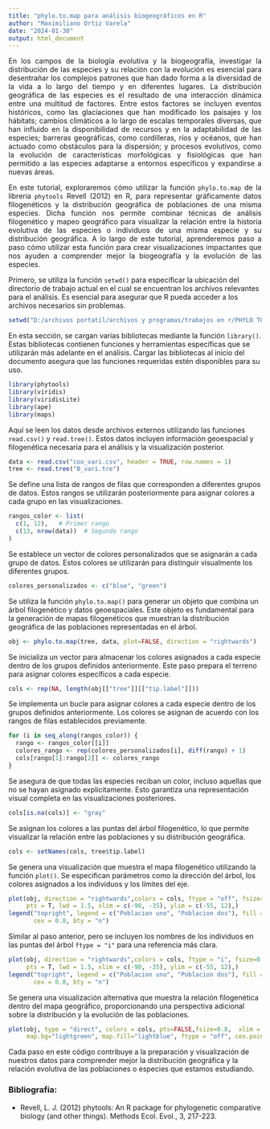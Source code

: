---
title: "phylo.to.map para análisis biogeográficos en R"
author: "Maximiliano Ortiz Varela"
date: "2024-01-30"
output: html_document
---

<div style="text-align: justify">
En los campos de la biología evolutiva y la biogeografía, investigar la distribución de las especies y su relación con la evolución es esencial para desentrañar los complejos patrones que han dado forma a la diversidad de la vida a lo largo del tiempo y en diferentes lugares. La distribución geográfica de las especies es el resultado de una interacción dinámica entre una multitud de factores. Entre estos factores se incluyen eventos históricos, como las glaciaciones que han modificado los paisajes y los hábitats; cambios climáticos a lo largo de escalas temporales diversas, que han influido en la disponibilidad de recursos y en la adaptabilidad de las especies; barreras geográficas, como cordilleras, ríos y océanos, que han actuado como obstáculos para la dispersión; y procesos evolutivos, como la evolución de características morfológicas y fisiológicas que han permitido a las especies adaptarse a entornos específicos y expandirse a nuevas áreas.

En este tutorial, exploraremos cómo utilizar la función `phylo.to.map` de la libreria `phytools` Revell (2012) en R, para representar gráficamente datos filogenéticos y la distribución geográfica de poblaciones de una misma especies. Dicha función nos permite combinar técnicas de análisis filogenético y mapeo geográfico para visualizar la relación entre la historia evolutiva de las especies o individuos de una misma especie y su distribución geográfica. A lo largo de este tutorial, aprenderemos paso a paso cómo utilizar esta función para crear visualizaciones impactantes que nos ayuden a comprender mejor la biogeografía y la evolución de las especies. 
</div>

Primero, se utiliza la función `setwd()` para especificar la ubicación del directorio de trabajo actual en el cual se encuentran los archivos relevantes para el análisis. Es esencial para asegurar que R pueda acceder a los archivos necesarios sin problemas.

```{r setwd, echo=TRUE, message = FALSE}

setwd("D:/archivos portatil/archivos y programas/trabajos en r/PHYLO TO MAP")

```

En esta sección, se cargan varias bibliotecas mediante la función `library()`. Estas bibliotecas contienen funciones y herramientas específicas que se utilizarán más adelante en el análisis. Cargar las bibliotecas al inicio del documento asegura que las funciones requeridas estén disponibles para su uso.

```{r librerias, echo=TRUE, message = FALSE}

library(phytools)
library(viridis)
library(viridisLite)
library(ape)
library(maps)
```

Aquí se leen los datos desde archivos externos utilizando las funciones `read.csv()` y `read.tree()`. Estos datos incluyen información geoespacial y filogenética necesaria para el análisis y la visualización posterior.

```{r datos, echo=TRUE, message = FALSE, results='asis'}

data <- read.csv("coo_vari.csv", header = TRUE, row.names = 1)
tree <- read.tree("B_vari.tre")
```

Se define una lista de rangos de filas que corresponden a diferentes grupos de datos. Estos rangos se utilizarán posteriormente para asignar colores a cada grupo en las visualizaciones.

```{r color listas, echo=TRUE}

rangos_color <- list(
  c(1, 12),   # Primer rango
  c(13, nrow(data))  # Segundo rango
)

```

Se establece un vector de colores personalizados que se asignarán a cada grupo de datos. Estos colores se utilizarán para distinguir visualmente los diferentes grupos.

```{r colores, echo=TRUE}

colores_personalizados <- c("blue", "green")
```

Se utiliza la función `phylo.to.map()` para generar un objeto que combina un árbol filogenético y datos geoespaciales. Este objeto es fundamental para la generación de mapas filogenéticos que muestran la distribución geográfica de las poblaciones representadas en el árbol.

```{r obj, echo=TRUE, message = FALSE}

obj <- phylo.to.map(tree, data, plot=FALSE, direction = "rightwards")
```

Se inicializa un vector para almacenar los colores asignados a cada especie dentro de los grupos definidos anteriormente. Este paso prepara el terreno para asignar colores específicos a cada especie.

```{r colores asignacion, echo=TRUE}

cols <- rep(NA, length(obj[["tree"]][["tip.label"]]))

```

Se implementa un bucle para asignar colores a cada especie dentro de los grupos definidos anteriormente. Los colores se asignan de acuerdo con los rangos de filas establecidos previamente.

```{r for, echo=TRUE}

for (i in seq_along(rangos_color)) {
  rango <- rangos_color[[i]]
  colores_rango <- rep(colores_personalizados[i], diff(rango) + 1)
  cols[rango[1]:rango[2]] <- colores_rango
}
```

Se asegura de que todas las especies reciban un color, incluso aquellas que no se hayan asignado explícitamente. Esto garantiza una representación visual completa en las visualizaciones posteriores.

```{r color opcion, echo=TRUE}

cols[is.na(cols)] <- "gray"

```

Se asignan los colores a las puntas del árbol filogenético, lo que permite visualizar la relación entre las poblaciones y su distribución geográfica.

```{r vector color, echo=TRUE}

cols <- setNames(cols, tree$tip.label)
```

Se genera una visualización que muestra el mapa filogenético utilizando la función `plot()`. Se especifican parámetros como la dirección del árbol, los colores asignados a los individuos y los límites del eje.

```{r grafica inicial, echo=TRUE, message = FALSE}

plot(obj, direction = "rightwards",colors = cols, ftype = "off", fsize=0.8,cex.points=c(0.8,1.2),
     pts = T, lwd = 1.5, xlim = c(-90, -35), ylim = c(-55, 12),)
legend("topright", legend = c("Poblacion uno", "Poblacion dos"), fill = colores_personalizados,
       cex = 0.8, bty = "n")
```

Similar al paso anterior, pero se incluyen los nombres de los individuos en las puntas del árbol `ftype = "i"` para una referencia más clara.

```{r grafica, echo=TRUE}

plot(obj, direction = "rightwards",colors = cols, ftype = "i", fsize=0.8,cex.points=c(0.8,1.2),
     pts = T, lwd = 1.5, xlim = c(-90, -35), ylim = c(-55, 12),)
legend("topright", legend = c("Poblacion uno", "Poblacion dos"), fill = colores_personalizados,
       cex = 0.8, bty = "n")

```

Se genera una visualización alternativa que muestra la relación filogenética dentro del mapa geográfico, proporcionando una perspectiva adicional sobre la distribución y la evolución de las poblaciones.

```{r grafica alternativa, echo=TRUE}

plot(obj, type = "direct", colors = cols, pts=FALSE,fsize=0.8,  xlim = c(-90, -35), ylim = c(-55, 12),
     map.bg="lightgreen", map.fill="lightblue", ftype = "off", cex.points = 3, delimit_map=TRUE)


```

Cada paso en este código contribuye a la preparación y visualización de nuestros datos para comprender mejor la distribución geográfica y la relación evolutiva de las poblaciones o especies que estamos estudiando.

### Bibliografia:

+ Revell, L. J. (2012) phytools: An R package for phylogenetic comparative biology (and other things). Methods Ecol. Evol., 3, 217-223.
